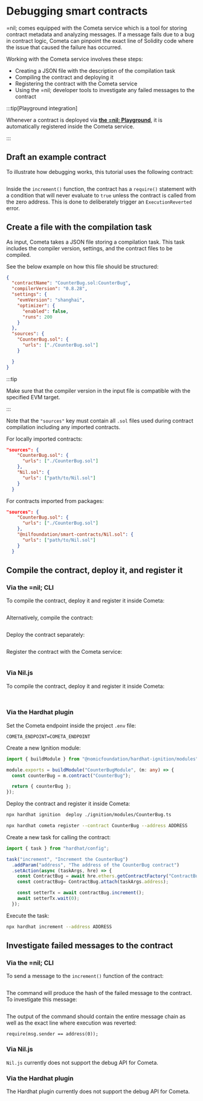 # Debugging smart contracts

=nil; comes equipped with the Cometa service which is a tool for storing contract metadata and analyzing messages. If a message fails due to a bug in contract logic, Cometa can pinpoint the exact line of Solidity code where the issue that caused the failure has occurred.

Working with the Cometa service involves these steps:

* Creating a JSON file with the description of the compilation task
* Compiling the contract and deploying it
* Registering the contract with the Cometa service
* Using the =nil; developer tools to investigate any failed messages to the contract

:::tip[Playground integration]

Whenever a contract is deployed via [**the =nil; Playground**](https://explore.nil.foundation/sandbox), it is automatically registered inside the Cometa service.

:::

## Draft an example contract

To illustrate how debugging works, this tutorial uses the following contract:

```solidity showLineNumbers file=../../tests/CounterBug.sol start=startContract end=endContract
```

Inside the `increment()` function, the contract has a `require()` statement with a condition that will never evaluate to `true` unless the contract is called from the zero address. This is done to deliberately trigger an `ExecutionReverted` error.

## Create a file with the compilation task

As input, Cometa takes a JSON file storing a compilation task. This task includes the compiler version, settings, and the contract files to be compiled.

See the below example on how this file should be structured:

```json showLineNumbers
{
  "contractName": "CounterBug.sol:CounterBug",
  "compilerVersion": "0.8.28",
  "settings": {
    "evmVersion": "shanghai",
    "optimizer": {
      "enabled": false,
      "runs": 200
    }
  },
  "sources": {
    "CounterBug.sol": {
      "urls": ["./CounterBug.sol"]
    }

  }
}
```

:::tip

Make sure that the compiler version in the input file is compatible with the specified EVM target.

:::

Note that the `"sources"` key must contain all `.sol` files used during contract compilation including any imported contracts.

For locally imported contracts:

```json showLineNumbers
"sources": {
    "CounterBug.sol": {
      "urls": ["./CounterBug.sol"]
    },
    "Nil.sol": {
      "urls": ["path/to/Nil.sol"]
    }
  }
```

For contracts imported from packages:

```json showLineNumbers
"sources": {
    "CounterBug.sol": {
      "urls": ["./CounterBug.sol"]
    },
    "@nilfoundation/smart-contracts/Nil.sol": {
      "urls": ["path/to/Nil.sol"]
    }
  }
```

## Compile the contract, deploy it, and register it

### Via the =nil; CLI

To compile the contract, deploy it and register it inside Cometa:

```bash file=../../tests/commands.mjs start=startCometaCommand end=endCometaCommand
```

Alternatively, compile the contract:

```bash file=../../tests/compilationCommands.js start=startCounterBugCompilationCommand end=endCounterBugCompilationCommand
```

Deploy the contract separately:

```bash file=../../tests/commands.mjs start=startCounterBugDeploymentCommand end=endCounterBugDeploymentCommand
```

Register the contract with the Cometa service:

```bash file=../../tests/cometa-and-debugging.test.mts start=startCounterBugRegistrationCommand end=endCounterBugRegistrationCommand
```

### Via Nil.js

To compile the contract, deploy it and register it inside Cometa:

```typescript showLineNumbers file=../../tests/cometa-and-debugging.test.mts start=startNilJSImport end=endNilJSImport
```

```typescript showLineNumbers file=../../tests/cometa-and-debugging.test.mts start=startNilJSCometaTutorialSnippet end=endNilJSCometaTutorialSnippet
```

### Via the Hardhat plugin

Set the Cometa endpoint inside the project `.env` file:

```
COMETA_ENDPOINT=COMETA_ENDPOINT
```

Create a new Ignition module:

```ts showLineNumbers
import { buildModule } from "@nomicfoundation/hardhat-ignition/modules";

module.exports = buildModule("CounterBugModule", (m: any) => {
  const counterBug = m.contract("CounterBug");

  return { counterBug };
});
```

Deploy the contract and register it inside Cometa:

```bash
npx hardhat ignition  deploy ./ignition/modules/CounterBug.ts
```

```bash
npx hardhat cometa register --contract CounterBug --address ADDRESS
```

Create a new task for calling the contract:

```ts showLineNumbers
import { task } from "hardhat/config";

task("increment", "Increment the CounterBug")
  .addParam("address", "The address of the CounterBug contract")
  .setAction(async (taskArgs, hre) => {
    const ContractBug = await hre.ethers.getContractFactory("ContractBug");
    const contractBug= ContractBug.attach(taskArgs.address);

    const setterTx = await contractBug.increment();
    await setterTx.wait(0);
  });
```

Execute the task:

```bash
npx hardhat increment --address ADDRESS
```

## Investigate failed messages to the contract

### Via the =nil; CLI

To send a message to the `increment()` function of the contract:

```bash file=../../tests/cometa-and-debugging.test.mts start=startCounterBugIncrementCommand end=endCounterBugIncrementCommand
```

The command will produce the hash of the failed message to the contract. To investigate this message:

```bash file=../../tests/cometa-and-debugging.test.mts start=startDebugCommand end=endDebugCommand
```

The output of the command should contain the entire message chain as well as the exact line where execution was reverted:

```solidity showLineNumbers
require(msg.sender == address(0));
```

### Via Nil.js

`Nil.js` currently does not support the debug API for Cometa.

### Via the Hardhat plugin

The Hardhat plugin currently does not support the debug API for Cometa.